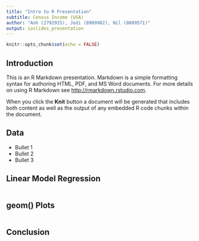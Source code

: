 ```yaml
---
title: "Intro to R Presentation"
subtitle: Census Income (USA)
author: "Anh (2792915), Jodi (8989982), Nil (0889571)"
output: ioslides_presentation
---
```


```r
knitr::opts_chunk$set(echo = FALSE)
```

## Introduction

This is an R Markdown presentation. Markdown is a simple formatting syntax for authoring HTML, PDF, and MS Word documents. For more details on using R Markdown see <http://rmarkdown.rstudio.com>.

When you click the **Knit** button a document will be generated that includes both content as well as the output of any embedded R code chunks within the document.

## Data

- Bullet 1
- Bullet 2
- Bullet 3

## Linear Model Regression

```r

```

## geom() Plots

```r

```

## Conclusion


